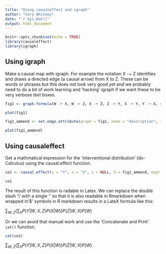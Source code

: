 ```yaml
---
title: "Using causaleffect and igraph"
author: "Cory Whitney"
date: "'r Sys.Dat()"
output: html_document
---
```


```r
knitr::opts_chunk$set(echo = TRUE)
library(causaleffect)
library(igraph)
```

## Using igraph

Make a causal map with igraph. For example the notation X -+ Z identifies and draws a directed edge (a causal arrow) from X to Z. These can be words or phrases but this does not look very good yet and we probably need to do a bit of work learning and 'hacking' igraph if we want these to be very verbose text boxes.

```r
fig1 <- graph.formula(W -+ X, W -+ Z, X -+ Z, Z -+ Y, X -+ Y, Y -+ X, simplify = FALSE)

plot(fig1)
```

```r
fig1_ammend <- set.edge.attribute(graph = fig1, name = "description", index = c(5,6), value = "U")

plot(fig1_ammend)
```

## Using causaleffect

Get a mathmatical expression for the 'interventional distribution' (do-Calculus) using the causal.effect function.

```r
ce1 <- causal.effect(y = "Y", x = "X", z = NULL, G = fig1_ammend, expr = TRUE)

ce1
```

The result of this function is radable in Latex. We can replace the double slash '\\' with a single '\' so that it is also readable in Rmarkdown when wrapped in '$' symbols in R markdown results in a LateX formula like this: 

$\sum_{W,Z}\left(\sum_{X}P(Y|W,X,Z)P(X|W)\right)P(Z|W,X)P(W)$

Or we can avoid that manual work and use the 'Concatenate and Print' `cat()` function. 

```r
cat(ce1)
```
$\sum_{W,Z}\left(\sum_{X}P(Y|W,X,Z)P(X|W)\right)P(Z|W,X)P(W)$

